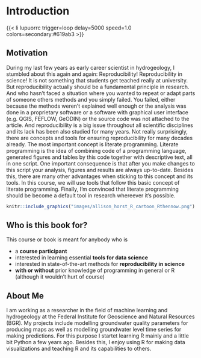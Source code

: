 # Introduction

{{< li lupuorrc trigger=loop delay=5000 speed=1.0 colors=secondary:#619ab3 >}}

## Motivation

During my last few years as early career scientist in hydrogeology, I stumbled about this again and again: Reproducibility! Reproducibility in science! It is not something that students get teached really at university. But reproducibility actually should be a fundamental principle in research. And who hasn't faced a situation where you wanted to repeat or adapt parts of someone others methods and you simply failed. You failed, either because the methods weren't explained well enough or the analysis was done in a proprietary software or a software with graphical user interface (e.g. QGIS, FEFLOW, GeODIN) or the source code was not attached to the article. And reproducibility is a big issue throughout all scientific disciplines and its lack has been also studied for many years. Not really surprisingly, there are concepts and tools for ensuring reproducibility for many decades already. The most important concept is literate programming. Literate programming is the idea of combining code of a programming language, generated figures and tables by this code together with descriptive text, all in one script. One important consequence is that after you make changes to this script your analysis, figures and results are always up-to-date. Besides this, there are many other advantages when sticking to this concept and its tools. In this course, we will use tools that follow this basic concept of literate programming. Finally, I'm convinced that literate programming should be become a default tool in research whereever it's possible.

```r
knitr::include_graphics("images/allison_horst_R_cartoon_Rthennow.png")
```

## Who is this book for?

This course or book is meant for anybody who is

-   a **course participant**
-   interested in learning essential **tools for data science**
-   interested in state-of-the-art methods for **reproducibility in science**
-   **with or without** prior knowledge of programming in general or R (although it wouldn't hurt of course)

## About Me

I am working as a researcher in the field of machine learning and hydrogeology at the Federal Institute for Geoscience and Natural Resources (BGR). My projects include modelling groundwater quality parameters for producing maps as well as modelling groundwater level time series for making predictions. For this purpose I startet learning R mainly and a little bit Python a few years ago. Besides this, I enjoy using R for making data visualizations and teaching R and its capabilities to others.
